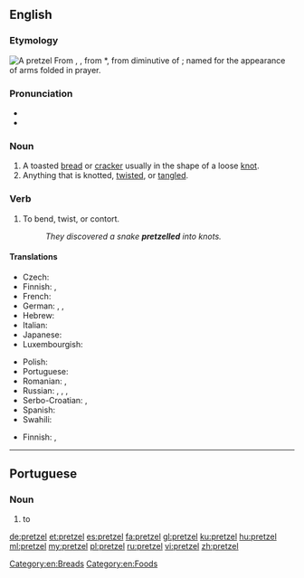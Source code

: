 ==English==
{{was wotd|2007|August|18}}
{{wikipedia}}

===Etymology===
[[Image:Pretzel 01-14.jpg|thumb|A pretzel]]
From {{etyl|de|en}} {{m|de|Pretzel}}, {{m|de|Brezel}}, from {{etyl|ML.|en}} *{{m|la||brachiatellum|}}, from diminutive of {{etyl|la|en}} {{m|la|bracchium||arm}}; named for the appearance of arms folded in prayer.

===Pronunciation===
* {{IPA|/ˈprɛt.səl/|lang=en}}
* {{audio|en-us-pretzel.ogg|Audio (US)|lang=en}}

===Noun===
{{en-noun}}

# A toasted [[bread]] or [[cracker]] usually in the shape of a loose [[knot]].
# Anything that is knotted, [[twist]]ed, or [[tangle]]d.

===Verb===
{{en-verb|pretzels|pretzelling|pres_ptc2=pretzeling|pres_ptc2_qual=US|pretzelled|past2=pretzeled|past2_qual=US}}

# {{label|en|transitive|North American}} To bend, twist, or contort.
#: ''They discovered a snake '''pretzelled''' into knots.''

====Translations====
{{trans-top|toasted bread or cracker in the shape of a knot}}
* Czech: {{t+|cs|preclík|m}}
* Finnish: {{t+|fi|rinkeli}}, {{t|fi|viipurinrinkeli}}
* French: {{t+|fr|bretzel|m}}
* German: {{t+|de|Brezel|f|n}}, {{t|de|Pretzel|f|n}}, {{t+|de|Breze|f}}
* Hebrew: {{t|he|בייגלה|m|tr=béigele}}
* Italian: {{t+|it|brezel}}
* Japanese: {{t|ja|プレッツェル|tr=purettseru}}
* Luxembourgish: {{t|lb|Bretzel|f}}
{{trans-mid}}
* Polish: {{t+|pl|precel}}
* Portuguese: {{t|pt|pretzel|m}}
* Romanian: {{t+|ro|covrigel|m}}, {{t+|ro|covrig|m}}
* Russian: {{t+|ru|кре́ндель|m}}, {{t+|ru|кренделёк|m}}, {{qualifier|German style}} {{t|ru|пре́цель}}, {{t|ru|бре́тцель|m}}
* Serbo-Croatian: {{t+|sh|pèrēc|m}}, {{t|sh|перец|m|sc=Cyrl}}
* Spanish: {{t+|es|pretzel|m}}
* Swahili: {{t|sw|pretseli}}
{{trans-bottom}}

{{trans-top|anything that is knotted, twisted, or tangled}}
* Finnish: {{t+|fi|solmu}}, {{t|fi|hässäkkä}}
{{trans-mid}}
{{trans-bottom}}

[[Category:en:Breads]]
[[Category:en:Foods]]

----

==Portuguese==

===Noun===
{{pt-noun|m|s}}

# to {{l|en|pretzel}} {{gloss|toasted bread or cracker in the shape of a knot}}

[[de:pretzel]]
[[et:pretzel]]
[[es:pretzel]]
[[fa:pretzel]]
[[gl:pretzel]]
[[ku:pretzel]]
[[hu:pretzel]]
[[ml:pretzel]]
[[my:pretzel]]
[[pl:pretzel]]
[[ru:pretzel]]
[[vi:pretzel]]
[[zh:pretzel]]